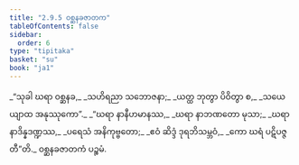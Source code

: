 ```yaml
---
title: "2.9.5 ဝစ္ဆနခဇာတက"
tableOfContents: false
sidebar:
  order: 6
type: "tipitaka"
basket: "su"
book: "ja1"
---
```



<DynamicBreadcrumb />

<Division number="169" book="ja1">

<Paragraph number="614" type="verses" book="ja1">
_“သုခါ ဃရာ ဝစ္ဆနခ,_  
_သဟိရညာ သဘောဇနာ;_  
_ယတ္ထ ဘုတွာ ပိဝိတွာ စ,_  
_သယေယျာထ အနုဿုကော”._  

</Paragraph>

</Division>
<Division number="170" book="ja1">

<Paragraph number="615" type="verses" book="ja1">
_“ဃရာ နာနီဟမာနဿ,_  
_ဃရာ နာဘဏတော မုသာ;_  
_ဃရာ နာဒိန္နဒဏ္ဍဿ,_  
_ပရေသံ အနိကုဗ္ဗတော;_  
_ဧဝံ ဆိဒ္ဒံ ဒုရဘိသမ္ဘဝံ,_  
_ကော ဃရံ ပဋိပဇ္ဇတီ”တိ._  


</Paragraph>
</Division>

<Paragraph number="616" type="center" book="ja1">
ဝစ္ဆနခဇာတကံ ပဉ္စမံ.
</Paragraph>